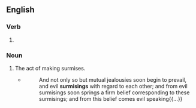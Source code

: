 ==English==

===Verb===
{{head|en|verb form}}

# {{present participle of|en|surmise|nocat=1}}

===Noun===
{{en-noun}}

# The act of making surmises.
#* {{rfdatek|en|Jonathan Edwards}}
#*: And not only so but mutual jealousies soon begin to prevail, and evil '''surmisings''' with regard to each other; and from evil surmisings soon springs a firm belief corresponding to these surmisings; and from this belief comes evil speaking{{...}}
